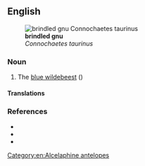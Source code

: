 ==English==
[[File:Gnu head.jpg|thumb|'''brindled gnu'''<br>''Connochaetes taurinus'']]

===Noun===
{{en-noun|s|brindled gnu}}

# The [[blue wildebeest]] ({{taxlink|Connochaetes taurinus|species}})

====Translations====
{{trans-see|blue wildebeest}}

===References===
* {{pedia|Blue Wildebeest}}
* {{specieslite|Connochaetes taurinus|i=1}}
* {{R:commons|Connochaetes taurinus|i=1}}

[[Category:en:Alcelaphine antelopes]]